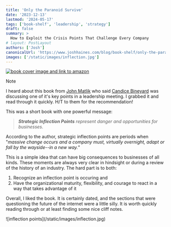 ```yaml
---
title: 'Only the Paranoid Survive'
date: '2023-12-13'
lastmod: '2024-05-17'
tags: ['book-shelf', 'leadership', 'strategy']
draft: false
summary: >
  How to Exploit the Crisis Points That Challenge Every Company
# layout: PostLayout
authors: ['Josh']
canonicalUrl: 'https://www.joshhaines.com/blog/book-shelf/only-the-paranoid-survive'
images: ['/static/images/inflection.jpg']
---
```


<div className="mx-auto w-1/3">
  <a href="https://www.amazon.com/Only-Paranoid-Survive-Andrew-Grove/dp/0385482582">
    <img
      alt="book cover image and link to amazon"
      src="https://m.media-amazon.com/images/I/41eGkhasnWL._SY445_SX342_.jpg"
    />
  </a>
</div>

> [!NOTE]
>
> I heard about this book from [John Matlik](https://www.linkedin.com/in/john-matlik-b261601/) who said [Candice Bineyard](https://www.linkedin.com/in/candicebineyard/) was discussing one of it's key points in a leadership meeting. I grabbed it and read through it quickly. H/T to them for the recommendation!

This was a short book with one powerful message:

> _**Strategic Inflection Points** represent danger and opportunities for businesses._

According to the author, strategic inflection points are periods when "_massive change occurs and a company must, virtually overnight, adapt or fall by the wayside--in a new way._"

This is a simple idea that can have big consequences to businesses of all kinds. These moments are always very clear in hindsight or during a review of the history of an industry. The hard part is to both:

1. Recognize an inflection point is occuring and
2. Have the organizational maturity, flexibility, and courage to react in a way that takes advantage of it

Overall, I liked the book. It is certainly dated, and the sections that were questioning the future of the internet were a little silly. It is worth quickly reading through or at least finding some nice cliff notes.

<div className="-mx-2 flex flex-wrap justify-center overflow-hidden xl:-mx-2">
  <div className="my-1 w-full overflow-hidden px-2 xl:my-1 xl:w-3/4 xl:px-2">
    ![inflection points](/static/images/inflection.jpg)
  </div>
</div>
